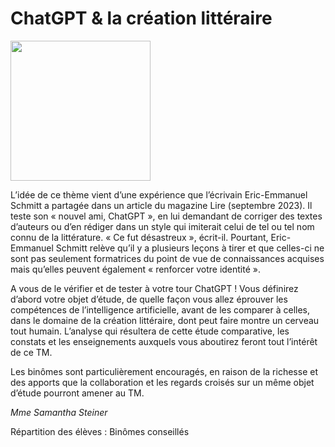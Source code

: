 # ChatGPT &amp; la création littéraire

::: {.center data-latex=""}
![](images/chatgpt-la-creation-litteraire.jpg){height=16em}
:::

L'idée de ce thème vient d'une expérience que l'écrivain Eric-Emmanuel
Schmitt a partagée dans un article du magazine Lire (septembre 2023). Il
teste son « nouvel ami, ChatGPT », en lui demandant de corriger des
textes d'auteurs ou d'en rédiger dans un style qui imiterait celui de
tel ou tel nom connu de la littérature. « Ce fut désastreux », écrit-il.
Pourtant, Eric-Emmanuel Schmitt relève qu'il y a plusieurs leçons à
tirer et que celles-ci ne sont pas seulement formatrices du point de vue
de connaissances acquises mais qu'elles peuvent également « renforcer
votre identité ».

A vous de le vérifier et de tester à votre tour ChatGPT&nbsp;! Vous définirez
d'abord votre objet d'étude, de quelle façon vous allez éprouver les
compétences de l'intelligence artificielle, avant de les comparer à
celles, dans le domaine de la création littéraire, dont peut faire
montre un cerveau tout humain. L'analyse qui résultera de cette étude
comparative, les constats et les enseignements auxquels vous aboutirez
feront tout l'intérêt de ce TM.

Les binômes sont particulièrement encouragés, en raison de la richesse
et des apports que la collaboration et les regards croisés sur un même
objet d'étude pourront amener au TM.

::: {.signature data-latex=""}
_Mme Samantha Steiner_  
:::
Répartition des élèves : Binômes conseillés